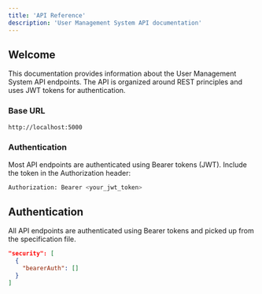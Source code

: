 ```yaml
---
title: 'API Reference'
description: 'User Management System API documentation'
---
```


## Welcome

This documentation provides information about the User Management System API endpoints. The API is organized around REST principles and uses JWT tokens for authentication.

### Base URL

```bash
http://localhost:5000
```

### Authentication

Most API endpoints are authenticated using Bearer tokens (JWT). Include the token in the Authorization header:

```bash
Authorization: Bearer <your_jwt_token>
```

## Authentication

All API endpoints are authenticated using Bearer tokens and picked up from the specification file.

```json
"security": [
  {
    "bearerAuth": []
  }
]
```
